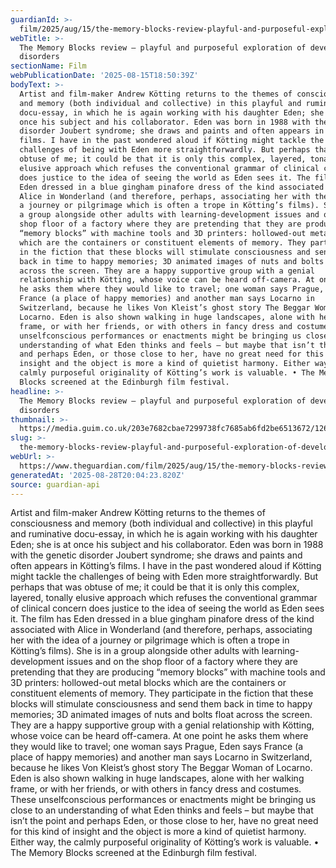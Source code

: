 ```yaml
---
guardianId: >-
  film/2025/aug/15/the-memory-blocks-review-playful-and-purposeful-exploration-of-developmental-disorders
webTitle: >-
  The Memory Blocks review – playful and purposeful exploration of developmental
  disorders
sectionName: Film
webPublicationDate: '2025-08-15T18:50:39Z'
bodyText: >-
  Artist and film-maker Andrew Kötting returns to the themes of consciousness
  and memory (both individual and collective) in this playful and ruminative
  docu-essay, in which he is again working with his daughter Eden; she is at
  once his subject and his collaborator. Eden was born in 1988 with the genetic
  disorder Joubert syndrome; she draws and paints and often appears in Kötting’s
  films. I have in the past wondered aloud if Kötting might tackle the
  challenges of being with Eden more straightforwardly. But perhaps that was
  obtuse of me; it could be that it is only this complex, layered, tonally
  elusive approach which refuses the conventional grammar of clinical concern
  does justice to the idea of seeing the world as Eden sees it. The film has
  Eden dressed in a blue gingham pinafore dress of the kind associated with
  Alice in Wonderland (and therefore, perhaps, associating her with the idea of
  a journey or pilgrimage which is often a trope in Kötting’s films). She is in
  a group alongside other adults with learning-development issues and on the
  shop floor of a factory where they are pretending that they are producing
  “memory blocks” with machine tools and 3D printers: hollowed-out metal blocks
  which are the containers or constituent elements of memory. They participate
  in the fiction that these blocks will stimulate consciousness and send them
  back in time to happy memories; 3D animated images of nuts and bolts float
  across the screen. They are a happy supportive group with a genial
  relationship with Kötting, whose voice can be heard off-camera. At one point
  he asks them where they would like to travel; one woman says Prague, Eden says
  France (a place of happy memories) and another man says Locarno in
  Switzerland, because he likes Von Kleist’s ghost story The Beggar Woman of
  Locarno. Eden is also shown walking in huge landscapes, alone with her walking
  frame, or with her friends, or with others in fancy dress and costumes. These
  unselfconscious performances or enactments might be bringing us close to an
  understanding of what Eden thinks and feels – but maybe that isn’t the point
  and perhaps Eden, or those close to her, have no great need for this kind of
  insight and the object is more a kind of quietist harmony. Either way, the
  calmly purposeful originality of Kötting’s work is valuable. • The Memory
  Blocks screened at the Edinburgh film festival.
headline: >-
  The Memory Blocks review – playful and purposeful exploration of developmental
  disorders
thumbnail: >-
  https://media.guim.co.uk/203e7682cbae7299738fc7685ab6fd2be6513672/126_0_3780_3024/500.jpg
slug: >-
  the-memory-blocks-review-playful-and-purposeful-exploration-of-developmental-disorders
webUrl: >-
  https://www.theguardian.com/film/2025/aug/15/the-memory-blocks-review-playful-and-purposeful-exploration-of-developmental-disorders
generatedAt: '2025-08-28T20:04:23.820Z'
source: guardian-api
---
```

Artist and film-maker Andrew Kötting returns to the themes of consciousness and memory (both individual and collective) in this playful and ruminative docu-essay, in which he is again working with his daughter Eden; she is at once his subject and his collaborator. Eden was born in 1988 with the genetic disorder Joubert syndrome; she draws and paints and often appears in Kötting’s films. I have in the past wondered aloud if Kötting might tackle the challenges of being with Eden more straightforwardly. But perhaps that was obtuse of me; it could be that it is only this complex, layered, tonally elusive approach which refuses the conventional grammar of clinical concern does justice to the idea of seeing the world as Eden sees it. The film has Eden dressed in a blue gingham pinafore dress of the kind associated with Alice in Wonderland (and therefore, perhaps, associating her with the idea of a journey or pilgrimage which is often a trope in Kötting’s films). She is in a group alongside other adults with learning-development issues and on the shop floor of a factory where they are pretending that they are producing “memory blocks” with machine tools and 3D printers: hollowed-out metal blocks which are the containers or constituent elements of memory. They participate in the fiction that these blocks will stimulate consciousness and send them back in time to happy memories; 3D animated images of nuts and bolts float across the screen. They are a happy supportive group with a genial relationship with Kötting, whose voice can be heard off-camera. At one point he asks them where they would like to travel; one woman says Prague, Eden says France (a place of happy memories) and another man says Locarno in Switzerland, because he likes Von Kleist’s ghost story The Beggar Woman of Locarno. Eden is also shown walking in huge landscapes, alone with her walking frame, or with her friends, or with others in fancy dress and costumes. These unselfconscious performances or enactments might be bringing us close to an understanding of what Eden thinks and feels – but maybe that isn’t the point and perhaps Eden, or those close to her, have no great need for this kind of insight and the object is more a kind of quietist harmony. Either way, the calmly purposeful originality of Kötting’s work is valuable. • The Memory Blocks screened at the Edinburgh film festival.
